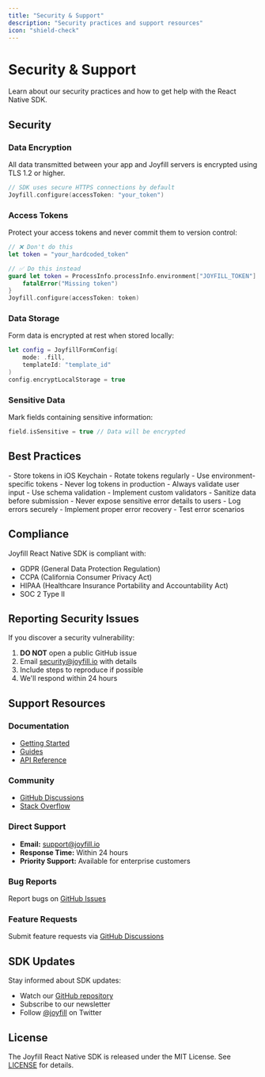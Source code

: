 ```yaml
---
title: "Security & Support"
description: "Security practices and support resources"
icon: "shield-check"
---
```


# Security & Support

Learn about our security practices and how to get help with the React Native SDK.

## Security

### Data Encryption

All data transmitted between your app and Joyfill servers is encrypted using TLS 1.2 or higher.

```swift
// SDK uses secure HTTPS connections by default
Joyfill.configure(accessToken: "your_token")
```

### Access Tokens

Protect your access tokens and never commit them to version control:

```swift
// ❌ Don't do this
let token = "your_hardcoded_token"

// ✅ Do this instead
guard let token = ProcessInfo.processInfo.environment["JOYFILL_TOKEN"] else {
    fatalError("Missing token")
}
Joyfill.configure(accessToken: token)
```

### Data Storage

Form data is encrypted at rest when stored locally:

```swift
let config = JoyfillFormConfig(
    mode: .fill,
    templateId: "template_id"
)
config.encryptLocalStorage = true
```

### Sensitive Data

Mark fields containing sensitive information:

```swift
field.isSensitive = true // Data will be encrypted
```

## Best Practices

<AccordionGroup>
  <Accordion title="Token Management">
    - Store tokens in iOS Keychain
    - Rotate tokens regularly
    - Use environment-specific tokens
    - Never log tokens in production
  </Accordion>
  
  <Accordion title="Data Validation">
    - Always validate user input
    - Use schema validation
    - Implement custom validators
    - Sanitize data before submission
  </Accordion>
  
  <Accordion title="Error Handling">
    - Never expose sensitive error details to users
    - Log errors securely
    - Implement proper error recovery
    - Test error scenarios
  </Accordion>
</AccordionGroup>

## Compliance

Joyfill React Native SDK is compliant with:
- GDPR (General Data Protection Regulation)
- CCPA (California Consumer Privacy Act)
- HIPAA (Healthcare Insurance Portability and Accountability Act)
- SOC 2 Type II

## Reporting Security Issues

If you discover a security vulnerability:

1. **DO NOT** open a public GitHub issue
2. Email security@joyfill.io with details
3. Include steps to reproduce if possible
4. We'll respond within 24 hours

## Support Resources

### Documentation
- [Getting Started](/react-native/getting-started/installation)
- [Guides](/react-native/guides/modes)
- [API Reference](/react-native/api-reference/overview)

### Community
- [GitHub Discussions](https://github.com/joyfill/joyfill-ios/discussions)
- [Stack Overflow](https://stackoverflow.com/questions/tagged/joyfill)

### Direct Support
- **Email:** support@joyfill.io
- **Response Time:** Within 24 hours
- **Priority Support:** Available for enterprise customers

### Bug Reports
Report bugs on [GitHub Issues](https://github.com/joyfill/joyfill-ios/issues)

### Feature Requests
Submit feature requests via [GitHub Discussions](https://github.com/joyfill/joyfill-ios/discussions/categories/ideas)

## SDK Updates

Stay informed about SDK updates:
- Watch our [GitHub repository](https://github.com/joyfill/joyfill-ios)
- Subscribe to our newsletter
- Follow [@joyfill](https://twitter.com/joyfill) on Twitter

## License

The Joyfill React Native SDK is released under the MIT License. See [LICENSE](https://github.com/joyfill/joyfill-ios/blob/main/LICENSE) for details.

